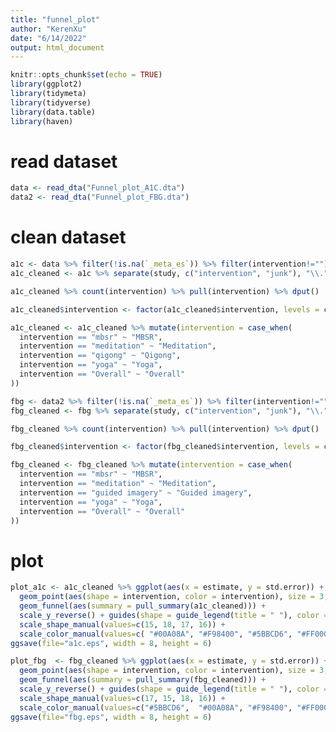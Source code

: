 ```yaml
---
title: "funnel_plot"
author: "KerenXu"
date: "6/14/2022"
output: html_document
---
```


```r
knitr::opts_chunk$set(echo = TRUE)
library(ggplot2)
library(tidymeta)
library(tidyverse)
library(data.table)
library(haven)

```

# read dataset
```r
data <- read_dta("Funnel_plot_A1C.dta")
data2 <- read_dta("Funnel_plot_FBG.dta")
```

# clean dataset 
```r
a1c <- data %>% filter(!is.na(`_meta_es`)) %>% filter(intervention!="") %>% meta_analysis(yi = `_meta_es`, sei = `_meta_se`, slab = intervention)
a1c_cleaned <- a1c %>% separate(study, c("intervention", "junk"), "\\.", remove = F) 

a1c_cleaned %>% count(intervention) %>% pull(intervention) %>% dput()

a1c_cleaned$intervention <- factor(a1c_cleaned$intervention, levels = c("mbsr", "meditation",  "qigong", "yoga", "Overall"))

a1c_cleaned <- a1c_cleaned %>% mutate(intervention = case_when(
  intervention == "mbsr" ~ "MBSR",
  intervention == "meditation" ~ "Meditation",
  intervention == "qigong" ~ "Qigong",
  intervention == "yoga" ~ "Yoga",
  intervention == "Overall" ~ "Overall"
))

fbg <- data2 %>% filter(!is.na(`_meta_es`)) %>% filter(intervention!="") %>% filter(!is.na(intervention)) %>% meta_analysis(yi = `_meta_es`, sei = `_meta_se`, slab = intervention)
fbg_cleaned <- fbg %>% separate(study, c("intervention", "junk"), "\\.", remove = F) 

fbg_cleaned %>% count(intervention) %>% pull(intervention) %>% dput()

fbg_cleaned$intervention <- factor(fbg_cleaned$intervention, levels = c("guided imagery", "mbsr", "meditation", "yoga", "Overall"))

fbg_cleaned <- fbg_cleaned %>% mutate(intervention = case_when(
  intervention == "mbsr" ~ "MBSR",
  intervention == "meditation" ~ "Meditation",
  intervention == "guided imagery" ~ "Guided imagery",
  intervention == "yoga" ~ "Yoga",
  intervention == "Overall" ~ "Overall"
))

```

# plot
```r
plot_a1c <- a1c_cleaned %>% ggplot(aes(x = estimate, y = std.error)) +
  geom_point(aes(shape = intervention, color = intervention), size = 3, data =a1c_cleaned %>% filter(study!="Overall")) +  geom_vline(xintercept = 0, size = 0.8, color = "grey", linetype = "twodash") + 
  geom_funnel(aes(summary = pull_summary(a1c_cleaned))) +
  scale_y_reverse() + guides(shape = guide_legend(title = " "), color = guide_legend(title = " ")) + theme_minimal() +
  scale_shape_manual(values=c(15, 18, 17, 16)) +
  scale_color_manual(values=c( "#00A08A", "#F98400", "#5BBCD6", "#FF0000")) + xlab("Change in HbA1C (%)") + ylab("Standard error")
ggsave(file="a1c.eps", width = 8, height = 6)

plot_fbg  <- fbg_cleaned %>% ggplot(aes(x = estimate, y = std.error)) +
  geom_point(aes(shape = intervention, color = intervention), size = 3, data =fbg_cleaned %>% filter(study!="Overall")) +  geom_vline(xintercept = 0, size = 0.8, color = "grey", linetype = "twodash") + 
  geom_funnel(aes(summary = pull_summary(fbg_cleaned))) +
  scale_y_reverse() + guides(shape = guide_legend(title = " "), color = guide_legend(title = " ")) + theme_minimal() +
  scale_shape_manual(values=c(17, 15, 18, 16)) +
  scale_color_manual(values=c("#5BBCD6",  "#00A08A", "#F98400", "#FF0000")) + xlab("Change in FBG (mg/dl)") + ylab("Standard error")
ggsave(file="fbg.eps", width = 8, height = 6)
```

